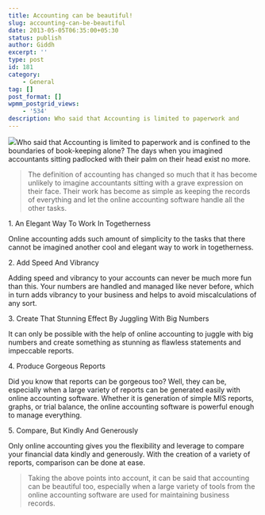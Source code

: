 ```yaml
---
title: Accounting can be beautiful!
slug: accounting-can-be-beautiful
date: 2013-05-05T06:35:00+05:30
status: publish
author: Giddh
excerpt: ''
type: post
id: 181
category:
    - General
tag: []
post_format: []
wpmm_postgrid_views:
    - '534'
description: Who said that Accounting is limited to paperwork and
---
```

<img class="wp-block-image size-large" src = "https://miro.medium.com/max/460/0*Ei5ZPAfu67o1hBgw.jpg" />Who said that Accounting is limited to paperwork and is confined to the boundaries of book-keeping alone? The days when you imagined accountants sitting padlocked with their palm on their head exist no more.

> The definition of accounting has changed so much that it has become unlikely to imagine accountants sitting with a grave expression on their face. Their work has become as simple as keeping the records of everything and let the online accounting software handle all the other tasks.

1\. An Elegant Way To Work In Togetherness

Online accounting adds such amount of simplicity to the tasks that there cannot be imagined another cool and elegant way to work in togetherness.

2\. Add Speed And Vibrancy

Adding speed and vibrancy to your accounts can never be much more fun than this. Your numbers are handled and managed like never before, which in turn adds vibrancy to your business and helps to avoid miscalculations of any sort.

3\. Create That Stunning Effect By Juggling With Big Numbers

It can only be possible with the help of online accounting to juggle with big numbers and create something as stunning as flawless statements and impeccable reports.

4\. Produce Gorgeous Reports

Did you know that reports can be gorgeous too? Well, they can be, especially when a large variety of reports can be generated easily with online accounting software. Whether it is generation of simple MIS reports, graphs, or trial balance, the online accounting software is powerful enough to manage everything.

5\. Compare, But Kindly And Generously

Only online accounting gives you the flexibility and leverage to compare your financial data kindly and generously. With the creation of a variety of reports, comparison can be done at ease.

> Taking the above points into account, it can be said that accounting can be beautiful too, especially when a large variety of tools from the online accounting software are used for maintaining business records.